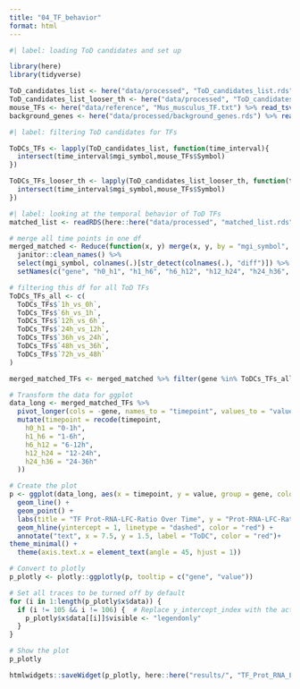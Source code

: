 ```yaml
---
title: "04_TF_behavior"
format: html
---
```


```r
#| label: loading ToD candidates and set up

library(here)
library(tidyverse)

ToD_candidates_list <- here("data/processed", "ToD_candidates_list.rds") %>% readRDS()
ToD_candidates_list_looser_th <- here("data/processed", "ToD_candidates_list_looser_th.rds") %>% readRDS()
mouse_TFs <- here("data/reference", "Mus_musculus_TF.txt") %>% read_tsv()
background_genes <- here("data/processed/background_genes.rds") %>% readRDS()
```




```r
#| label: filtering ToD candidates for TFs

ToDCs_TFs <- lapply(ToD_candidates_list, function(time_interval){
  intersect(time_interval$mgi_symbol,mouse_TFs$Symbol)
}) 

ToDCs_TFs_looser_th <- lapply(ToD_candidates_list_looser_th, function(time_interval){
  intersect(time_interval$mgi_symbol,mouse_TFs$Symbol)
}) 
```


```r
#| label: looking at the temporal behavior of ToD TFs
matched_list <- readRDS(here::here("data/processed", "matched_list.rds"))

# merge all time points in one df
merged_matched <- Reduce(function(x, y) merge(x, y, by = "mgi_symbol", all = TRUE), matched_list) %>%
  janitor::clean_names() %>%
  select(mgi_symbol, colnames(.)[str_detect(colnames(.), "diff")]) %>%
  setNames(c("gene", "h0_h1", "h1_h6", "h6_h12", "h12_h24", "h24_h36", "h36_h48", "h48_h72"))

# filtering this df for all ToD TFs
ToDCs_TFs_all <- c(
  ToDCs_TFs$`1h_vs_0h`,
  ToDCs_TFs$`6h_vs_1h`,
  ToDCs_TFs$`12h_vs_6h`,
  ToDCs_TFs$`24h_vs_12h`,
  ToDCs_TFs$`36h_vs_24h`,
  ToDCs_TFs$`48h_vs_36h`,
  ToDCs_TFs$`72h_vs_48h`
)

merged_matched_TFs <- merged_matched %>% filter(gene %in% ToDCs_TFs_all)

# Transform the data for ggplot
data_long <- merged_matched_TFs %>%
  pivot_longer(cols = -gene, names_to = "timepoint", values_to = "value") %>%
  mutate(timepoint = recode(timepoint,
    h0_h1 = "0-1h",
    h1_h6 = "1-6h",
    h6_h12 = "6-12h",
    h12_h24 = "12-24h",
    h24_h36 = "24-36h"
  ))

# Create the plot
p <- ggplot(data_long, aes(x = timepoint, y = value, group = gene, color = gene)) +
  geom_line() +
  geom_point() +
  labs(title = "TF Prot-RNA-LFC-Ratio Over Time", y = "Prot-RNA-LFC-Ratio") +
  geom_hline(yintercept = 1, linetype = "dashed", color = "red") +
  annotate("text", x = 7.5, y = 1.5, label = "ToDC", color = "red")+
theme_minimal() +
  theme(axis.text.x = element_text(angle = 45, hjust = 1)) 

# Convert to plotly
p_plotly <- plotly::ggplotly(p, tooltip = c("gene", "value"))

# Set all traces to be turned off by default
for (i in 1:length(p_plotly$x$data)) {
  if (i != 105 && i != 106) {  # Replace y_intercept_index with the actual index of your y-intercept line
    p_plotly$x$data[[i]]$visible <- "legendonly"
  }
}

# Show the plot
p_plotly

htmlwidgets::saveWidget(p_plotly, here::here("results/", "TF_Prot_RNA_LFC_Ratio_temporal_behavoir.html"))
```